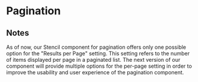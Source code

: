  
<Meta of={PaginationStories} />

# Pagination

<Canvas of={PaginationStories.Default} sourceState="shown" />

<Controls />


## Notes

As of now, our Stencil component for pagination offers only one possible option for the "Results per Page" setting. 
This setting refers to the number of items displayed per page in a paginated list. 
The next version of our component will provide multiple options for the per-page setting in order to improve the usability and user experience of the pagination component.

